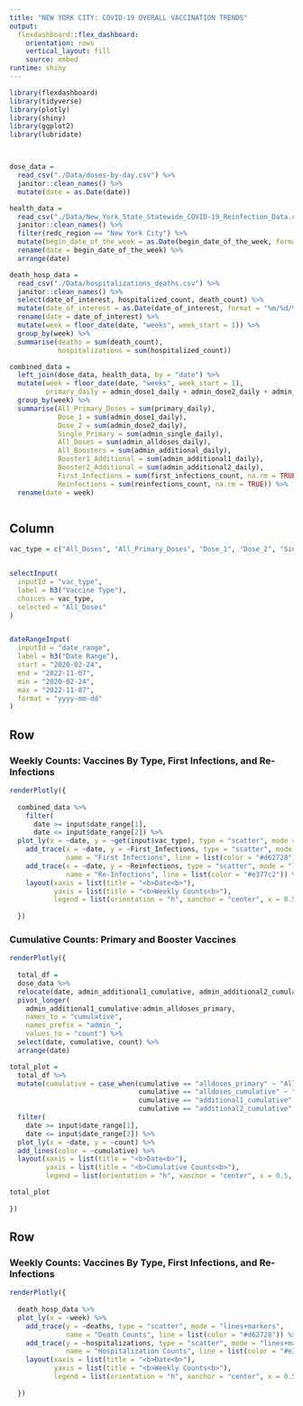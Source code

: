 ```yaml
---
title: "NEW YORK CITY: COVID-19 OVERALL VACCINATION TRENDS"
output: 
  flexdashboard::flex_dashboard:
    orientation: rows
    vertical_layout: fill
    source: embed
runtime: shiny
---
```


```r
library(flexdashboard)
library(tidyverse)
library(plotly)
library(shiny)
library(ggplot2)
library(lubridate)



dose_data = 
  read_csv("./Data/doses-by-day.csv") %>%
  janitor::clean_names() %>% 
  mutate(date = as.Date(date))

health_data = 
  read_csv("./Data/New_York_State_Statewide_COVID-19_Reinfection_Data.csv") %>%
  janitor::clean_names() %>% 
  filter(redc_region == "New York City") %>% 
  mutate(begin_date_of_the_week = as.Date(begin_date_of_the_week, format = "%m/%d/%Y")) %>% 
  rename(date = begin_date_of_the_week) %>% 
  arrange(date)

death_hosp_data = 
  read_csv("./Data/hospitalizations_deaths.csv") %>% 
  janitor::clean_names() %>% 
  select(date_of_interest, hospitalized_count, death_count) %>% 
  mutate(date_of_interest = as.Date(date_of_interest, format = "%m/%d/%Y")) %>% 
  rename(date = date_of_interest) %>% 
  mutate(week = floor_date(date, "weeks", week_start = 1)) %>% 
  group_by(week) %>% 
  summarise(deaths = sum(death_count),
            hospitalizations = sum(hospitalized_count))

combined_data = 
  left_join(dose_data, health_data, by = "date") %>% 
  mutate(week = floor_date(date, "weeks", week_start = 1),
         primary_daily = admin_dose1_daily + admin_dose2_daily + admin_single_daily) %>% 
  group_by(week) %>% 
  summarise(All_Primary_Doses = sum(primary_daily),
            Dose_1 = sum(admin_dose1_daily),
            Dose_2 = sum(admin_dose2_daily),
            Single_Primary = sum(admin_single_daily),
            All_Doses = sum(admin_alldoses_daily),
            All_Boosters = sum(admin_additional_daily),
            Booster1_Additional = sum(admin_additional1_daily),
            Booster2_Additional = sum(admin_additional2_daily),
            First_Infections = sum(first_infections_count, na.rm = TRUE),
            Reinfections = sum(reinfections_count, na.rm = TRUE)) %>% 
  rename(date = week)



```


Column {.sidebar}
-----------------------------------------------------------------------

```r
vac_type = c("All_Doses", "All_Primary_Doses", "Dose_1", "Dose_2", "Single_Primary", "All_Boosters", "Booster1_Additional", "Booster2_Additional")


selectInput(
  inputId = "vac_type",
  label = h3("Vaccine Type"),
  choices = vac_type,
  selected = "All_Doses"
)


dateRangeInput(
  inputId = "date_range",
  label = h3("Date Range"),
  start = "2020-02-24",
  end = "2022-11-07",
  min = "2020-02-24",
  max = "2022-11-07",
  format = "yyyy-mm-dd"
)

```

Row {data-height=650}
-----------------------------------------------------------------------

### **Weekly Counts: Vaccines By Type, First Infections, and Re-Infections**

```r

renderPlotly({
  
  combined_data %>% 
    filter(
      date >= input$date_range[1],
      date <= input$date_range[2]) %>% 
  plot_ly(x = ~date, y = ~get(input$vac_type), type = "scatter", mode = "lines", name = "Vaccine Counts") %>%
    add_trace(x = ~date, y = ~First_Infections, type = "scatter", mode = "lines+markers", 
              name = "First Infections", line = list(color = "#d62728")) %>% 
    add_trace(x = ~date, y = ~Reinfections, type = "scatter", mode = "lines+markers", 
              name = "Re-Infections", line = list(color = "#e377c2")) %>% 
    layout(xaxis = list(title = "<b>Date<b>"),
           yaxis = list(title = "<b>Weekly Counts<b>"),
           legend = list(orientation = "h", xanchor = "center", x = 0.5, y = 5))
  
  })


```


### **Cumulative Counts: Primary and Booster Vaccines**

```r

renderPlotly({
  
  total_df = 
  dose_data %>%
  relocate(date, admin_additional1_cumulative, admin_additional2_cumulative, admin_alldoses_cumulative, admin_alldoses_primary, everything()) %>% 
  pivot_longer(
    admin_additional1_cumulative:admin_alldoses_primary,
    names_to = "cumulative",
    names_prefix = "admin_",
    values_to = "count") %>% 
  select(date, cumulative, count) %>% 
  arrange(date)

total_plot = 
  total_df %>%
  mutate(cumulative = case_when(cumulative == "alldoses_primary" ~ "All Primary Doses",
                                cumulative == "alldoses_cumulative" ~ "All Doses",
                                cumulative == "additional1_cumulative" ~ "1st Boosters + Additional",
                                cumulative == "additional2_cumulative" ~ "2nd Boosters + Additional")) %>% 
  filter(
    date >= input$date_range[1],
    date <= input$date_range[2]) %>%
  plot_ly(x = ~date, y = ~count) %>%
  add_lines(color = ~cumulative) %>% 
  layout(xaxis = list(title = "<b>Date<b>"),
         yaxis = list(title = "<b>Cumulative Counts<b>"),
         legend = list(orientation = "h", xanchor = "center", x = 0.5, y = 5))

total_plot
  
})

```

Row {data-height=350}
-------------------------------------

### **Weekly Counts: Vaccines By Type, First Infections, and Re-Infections**

```r

renderPlotly({
  
  death_hosp_data %>% 
  plot_ly(x = ~week) %>%
    add_trace(y = ~deaths, type = "scatter", mode = "lines+markers", 
              name = "Death Counts", line = list(color = "#d62728")) %>% 
    add_trace(y = ~hospitalizations, type = "scatter", mode = "lines+markers", 
              name = "Hospitalization Counts", line = list(color = "#e377c2")) %>% 
    layout(xaxis = list(title = "<b>Date<b>"),
           yaxis = list(title = "<b>Weekly Counts<b>"),
           legend = list(orientation = "h", xanchor = "center", x = 0.5))
  
  })


```
